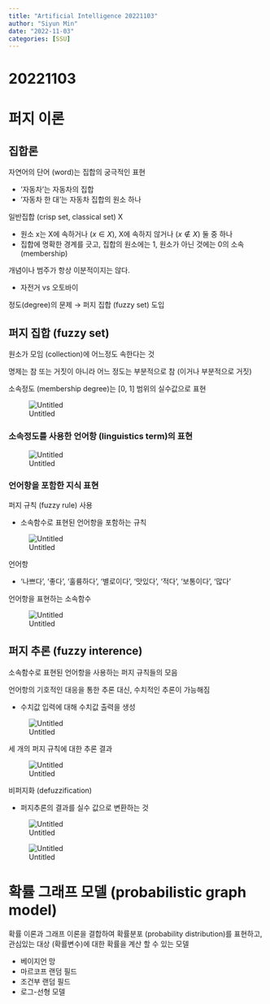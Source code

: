 ```yaml
---
title: "Artificial Intelligence 20221103"
author: "Siyun Min"
date: "2022-11-03"
categories: [SSU]
---
```

# 20221103

# 퍼지 이론

## 집합론

자연어의 단어 (word)는 집합의 궁극적인 표현

- ‘자동차’는 자동차의 집합
- ‘자동차 한 대’는 자동차 집합의 원소 하나

일반집합 (crisp set, classical set) X

- 원소 x는 X에 속하거나 ($x \in X$), X에 속하지 않거나 ($x \notin X$) 둘 중 하나
- 집합에 명확한 경계를 긋고, 집합의 원소에는 1, 원소가 아닌 것에는 0의 소속 (membership)

개념이나 범주가 항상 이분적이지는 않다.

- 자전거 vs 오토바이

정도(degree)의 문제 → 퍼지 집합 (fuzzy set) 도입

## 퍼지 집합 (fuzzy set)

원소가 모임 (collection)에 어느정도 속한다는 것

명제는 참 또는 거짓이 아니라 어느 정도는 부분적으로 참 (이거나 부분적으로 거짓)

소속정도 (membership degree)는 [0, 1] 범위의 실수값으로 표현

![Untitled](./Untitled.png)

### 소속정도를 사용한 언어항 (linguistics term)의 표현

![Untitled](./Untitled%201.png)

### 언어항을 포함한 지식 표현

퍼지 규칙 (fuzzy rule) 사용

- 소속함수로 표현된 언어항을 포함하는 규칙

![Untitled](./Untitled%202.png)

언어항

- ‘나쁘다’, ‘좋다’, ‘훌륭하다’, ‘별로이다’, ‘맛있다’, ‘적다’, ‘보통이다’, ‘많다’

언어항을 표현하는 소속함수

![Untitled](./Untitled%203.png)

## 퍼지 추론 (fuzzy interence)

소속함수로 표현된 언어항을 사용하는 퍼지 규칙들의 모음

언어항의 기호적인 대응을 통한 추론 대신, 수치적인 추론이 가능해짐

- 수치값 입력에 대해 수치값 출력을 생성

![Untitled](./Untitled%204.png)

세 개의 퍼지 규칙에 대한 추론 결과

![Untitled](./Untitled%205.png)

비퍼지화 (defuzzification)

- 퍼지추론의 결과를 실수 값으로 변환하는 것

![Untitled](./Untitled%206.png)

![Untitled](./Untitled%207.png)

# 확률 그래프 모델 (probabilistic graph model)

확률 이론과 그래프 이론을 결합하여 확률분포 (probability distribution)를 표현하고, 관심있는 대상 (확률변수)에 대한 확률을 계산 할 수 있는 모델

- 베이지언 망
- 마르코프 랜덤 필드
- 조건부 랜덤 필드
- 로그-선형 모델
